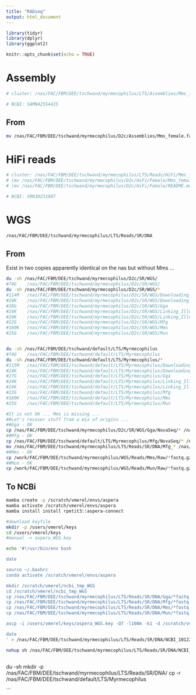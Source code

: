 ```yaml
---
title: "RADseq"
output: html_document
---
```


```r
library(tidyr)
library(dplyr)
library(ggplot2)

knitr::opts_chunk$set(echo = TRUE)
```

# Assembly

```bash
# cluster: /nas/FAC/FBM/DEE/tschwand/myrmecophilus/LTS/Assemblies/Mms_female.fa

# NCBI: SAMN42554425
```

## From

```bash
mv /nas/FAC/FBM/DEE/tschwand/myrmecophilus/D2c/Assemblies/Mms_female.fa  /nas/FAC/FBM/DEE/tschwand/myrmecophilus/LTS/Assemblies
```

# HiFi reads

```bash
# cluster: /nas/FAC/FBM/DEE/tschwand/myrmecophilus/LTS/Reads/HiFi/Mms_female/Mms_female.hifi.fastq.gz
# (mv /nas/FAC/FBM/DEE/tschwand/myrmecophilus/D2c/HiFi/Female/Mms_female.hifi.fastq.gz  /nas/FAC/FBM/DEE/tschwand/myrmecophilus/LTS/Reads/HiFi/Mms_female/ )
# (mv /nas/FAC/FBM/DEE/tschwand/myrmecophilus/D2c/HiFi/Female/README.md  /nas/FAC/FBM/DEE/tschwand/myrmecophilus/LTS/Reads/HiFi/Mms_female/ )

# NCBI: SRR30231907
```

## 

# WGS

```bash
/nas/FAC/FBM/DEE/tschwand/myrmecophilus/LTS/Reads/SR/DNA
```

## From

Exist in two copies apparently identical on the nas but without Mms ...

```bash
du -sh /nas/FAC/FBM/DEE/tschwand/myrmecophilus/D2c/SR/WGS/
#74G	/nas/FAC/FBM/DEE/tschwand/myrmecophilus/D2c/SR/WGS/
du -sh /nas/FAC/FBM/DEE/tschwand/myrmecophilus/D2c/SR/WGS/*
#114M	/nas/FAC/FBM/DEE/tschwand/myrmecophilus/D2c/SR/WGS/Downloading_NovaSeq.log
#24K	/nas/FAC/FBM/DEE/tschwand/myrmecophilus/D2c/SR/WGS/Downloading_NovaSeq.sh
#28G	/nas/FAC/FBM/DEE/tschwand/myrmecophilus/D2c/SR/WGS/Gga
#24K	/nas/FAC/FBM/DEE/tschwand/myrmecophilus/D2c/SR/WGS/Linking_Illumina.log
#24K	/nas/FAC/FBM/DEE/tschwand/myrmecophilus/D2c/SR/WGS/Linking_Illumina.sh
#22G	/nas/FAC/FBM/DEE/tschwand/myrmecophilus/D2c/SR/WGS/Mfg
#160K	/nas/FAC/FBM/DEE/tschwand/myrmecophilus/D2c/SR/WGS/Mms
#25G	/nas/FAC/FBM/DEE/tschwand/myrmecophilus/D2c/SR/WGS/Mun


du -sh /nas/FAC/FBM/DEE/tschwand/default/LTS/Myrmecophilus
#74G	/nas/FAC/FBM/DEE/tschwand/default/LTS/Myrmecophilus
du -sh /nas/FAC/FBM/DEE/tschwand/default/LTS/Myrmecophilus/*
#115M	/nas/FAC/FBM/DEE/tschwand/default/LTS/Myrmecophilus/Downloading_NovaSeq.log
#24K	/nas/FAC/FBM/DEE/tschwand/default/LTS/Myrmecophilus/Downloading_NovaSeq.sh
#27G	/nas/FAC/FBM/DEE/tschwand/default/LTS/Myrmecophilus/Gga
#24K	/nas/FAC/FBM/DEE/tschwand/default/LTS/Myrmecophilus/Linking_Illumina.log
#24K	/nas/FAC/FBM/DEE/tschwand/default/LTS/Myrmecophilus/Linking_Illumina.sh
#22G	/nas/FAC/FBM/DEE/tschwand/default/LTS/Myrmecophilus/Mfg
#160K	/nas/FAC/FBM/DEE/tschwand/default/LTS/Myrmecophilus/Mms
#25G	/nas/FAC/FBM/DEE/tschwand/default/LTS/Myrmecophilus/Mun

#It is not OK ... Mms is missing ...
##Let's recover stuff from a mix of origins ...
##Gga - OK
cp /nas/FAC/FBM/DEE/tschwand/myrmecophilus/D2c/SR/WGS/Gga/NovaSeq/* /nas/FAC/FBM/DEE/tschwand/myrmecophilus/LTS/Reads/SR/DNA/Gga #(biggest one)
##Mfg - OK
cp /nas/FAC/FBM/DEE/tschwand/default/LTS/Myrmecophilus/Mfg/NovaSeq/* /nas/FAC/FBM/DEE/tschwand/myrmecophilus/LTS/Reads/SR/DNA/ #(the one used)
mv /nas/FAC/FBM/DEE/tschwand/myrmecophilus/LTS/Reads/SR/DNA/Mfg_* /nas/FAC/FBM/DEE/tschwand/myrmecophilus/LTS/Reads/SR/DNA/Mfg
##Mms - OK
cp /work/FAC/FBM/DEE/tschwand/myrmecophilus/WGS/Reads/Mms/Raw/*fastq.gz /nas/FAC/FBM/DEE/tschwand/myrmecophilus/LTS/Reads/SR/DNA/Mms 
##Mun - OK
cp /work/FAC/FBM/DEE/tschwand/myrmecophilus/WGS/Reads/Mun/Raw/*fastq.gz /nas/FAC/FBM/DEE/tschwand/myrmecophilus/LTS/Reads/SR/DNA/Mun #(the one used)
```

## To NCBi

```bash
mamba create -p /scratch/vmerel/envs/aspera
mamba activate /scratch/vmerel/envs/aspera
mamba install install rpetit3::aspera-connect

#download keyfile
mkdir -p /users/vmerel/keys
cd /users/vmerel/keys
#manual -> aspera_WGS.key

echo '#!/usr/bin/env bash

date

source ~/.bashrc
conda activate /scratch/vmerel/envs/aspera

mkdir /scratch/vmerel/ncbi_tmp_WGS
cd /scratch/vmerel/ncbi_tmp_WGS
cp /nas/FAC/FBM/DEE/tschwand/myrmecophilus/LTS/Reads/SR/DNA/Gga/*fastq.gz ./
cp /nas/FAC/FBM/DEE/tschwand/myrmecophilus/LTS/Reads/SR/DNA/Mfg/*fastq.gz ./
cp /nas/FAC/FBM/DEE/tschwand/myrmecophilus/LTS/Reads/SR/DNA/Mms/*fastq.gz ./
cp /nas/FAC/FBM/DEE/tschwand/myrmecophilus/LTS/Reads/SR/DNA/Mun/*fastq.gz ./

ascp -i /users/vmerel/keys/aspera_WGS.key -QT -l100m -k1 -d /scratch/vmerel/ncbi_tmp_WGS/ subasp@upload.ncbi.nlm.nih.gov:uploads/merel.vincent_gmail.com_Rtsqk1nS

date
' > /nas/FAC/FBM/DEE/tschwand/myrmecophilus/LTS/Reads/SR/DNA/NCBI_10122024.sh

nohup sh /nas/FAC/FBM/DEE/tschwand/myrmecophilus/LTS/Reads/SR/DNA/NCBI_10122024.sh &> /nas/FAC/FBM/DEE/tschwand/myrmecophilus/LTS/Reads/SR/DNA/NCBI_10122024.log &
 
```

du -sh 
mkdir -p /nas/FAC/FBM/DEE/tschwand/myrmecophilus/LTS/Reads/SR/DNA/
cp -r /nas/FAC/FBM/DEE/tschwand/default/LTS/Myrmecophilus 

```